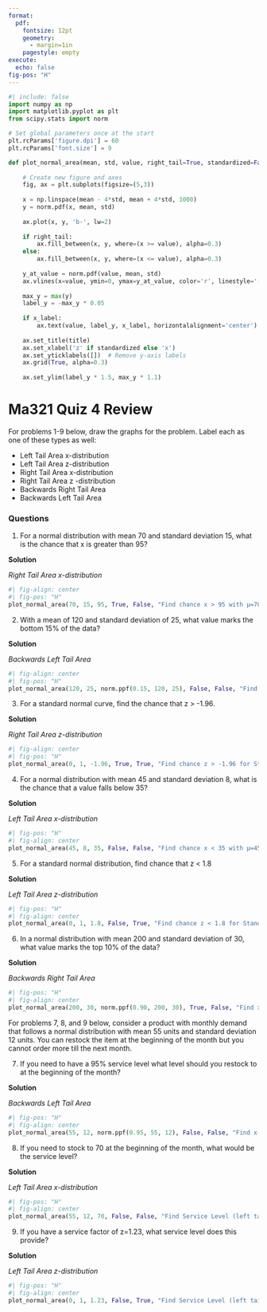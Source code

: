 ```yaml
---
format:
  pdf:
    fontsize: 12pt
    geometry:
      - margin=1in
    pagestyle: empty
execute:
  echo: false
fig-pos: "H"
---
```


```python
#| include: false
import numpy as np
import matplotlib.pyplot as plt
from scipy.stats import norm

# Set global parameters once at the start
plt.rcParams['figure.dpi'] = 60 
plt.rcParams['font.size'] = 9 

def plot_normal_area(mean, std, value, right_tail=True, standardized=False, title="", x_label=""):
    
    # Create new figure and axes
    fig, ax = plt.subplots(figsize=(5,3))
    
    x = np.linspace(mean - 4*std, mean + 4*std, 1000)
    y = norm.pdf(x, mean, std)
    
    ax.plot(x, y, 'b-', lw=2)
    
    if right_tail:
        ax.fill_between(x, y, where=(x >= value), alpha=0.3)
    else:
        ax.fill_between(x, y, where=(x <= value), alpha=0.3)
    
    y_at_value = norm.pdf(value, mean, std)
    ax.vlines(x=value, ymin=0, ymax=y_at_value, color='r', linestyle='--')
    
    max_y = max(y)
    label_y = -max_y * 0.05
    
    if x_label:
        ax.text(value, label_y, x_label, horizontalalignment='center')
    
    ax.set_title(title)
    ax.set_xlabel('z' if standardized else 'x')
    ax.set_yticklabels([])  # Remove y-axis labels
    ax.grid(True, alpha=0.3)
    
    ax.set_ylim(label_y * 1.5, max_y * 1.1)
```

# Ma321 Quiz 4 Review

For problems 1-9 below, draw the graphs for the problem. Label each as one of
these types as well:

- Left Tail Area x-distribution
- Left Tail Area z-distribution
- Right Tail Area x-distribution
- Right Tail Area z -distribution
- Backwards Right Tail Area
- Backwards Left Tail Area

### Questions 

1. For a normal distribution with mean 70 and standard deviation 15, what is
the chance that x is greater than 95?

**Solution**

_Right Tail Area x-distribution_

```python
#| fig-align: center 
#| fig-pos: "H" 
plot_normal_area(70, 15, 95, True, False, "Find chance x > 95 with μ=70, σ=15", "x=95")
```

2. With a mean of 120 and standard deviation of 25, what value marks the bottom
15% of the data?

**Solution**

_Backwards Left Tail Area_

```python
#| fig-align: center 
#| fig-pos: "H" 
plot_normal_area(120, 25, norm.ppf(0.15, 120, 25), False, False, "Find x-value that gives bottom 15% of data with μ=120, σ=25", "x=?")
```

3. For a standard normal curve, find the chance that z > -1.96.

**Solution**

_Right Tail Area z-distribution_

```python
#| fig-align: center 
#| fig-pos: "H" 
plot_normal_area(0, 1, -1.96, True, True, "Find chance z > -1.96 for Standard Normal", "z=-1.96")
```

4. For a normal distribution with mean 45 and standard deviation 8, what is the
chance that a value falls below 35?

**Solution**

_Left Tail Area x-distribution_

```python
#| fig-pos: "H" 
#| fig-align: center 
plot_normal_area(45, 8, 35, False, False, "Find chance x < 35 with μ=45, σ=8", "x=35")
```

5. For a standard normal distribution, find chance that z < 1.8

**Solution**

_Left Tail Area z-distribution_

```python
#| fig-pos: "H" 
#| fig-align: center 
plot_normal_area(0, 1, 1.8, False, True, "Find chance z < 1.8 for Standard Normal", "z=1.8")
```

6. In a normal distribution with mean 200 and standard deviation of 30, what
value marks the top 10% of the data?

**Solution**

_Backwards Right Tail Area_

```python
#| fig-pos: "H" 
#| fig-align: center 
plot_normal_area(200, 30, norm.ppf(0.90, 200, 30), True, False, "Find x-value that gives top 10% of data with μ=200, σ=30", "x=?")
```

For problems 7, 8, and 9 below, consider a product with monthly demand that
follows a normal distribution with mean 55 units and standard deviation 12
units. You can restock the item at the beginning of the month but you cannot
order more till the next month.

7. If you need to have a 95% service level what level should you restock to at
the beginning of the month?

**Solution**

_Backwards Left Tail Area_

```python
#| fig-pos: "H" 
#| fig-align: center 
plot_normal_area(55, 12, norm.ppf(0.95, 55, 12), False, False, "Find x-value that gives 95% Service Level (left tail area) with μ=55, σ=12", "x=?")
```

8. If you need to stock to 70 at the beginning of the month, what would be the
service level?

**Solution**

_Left Tail Area x-distribution_

```python
#| fig-pos: "H" 
#| fig-align: center 
plot_normal_area(55, 12, 70, False, False, "Find Service Level (left tail area) when x=70 with μ=55, σ=12", "x=70")
```

9. If you have a service factor of z=1.23, what service level does this
provide?

**Solution**

_Left Tail Area z-distribution_

```python
#| fig-pos: "H" 
#| fig-align: center 
plot_normal_area(0, 1, 1.23, False, True, "Find Service Level (left tail area) when z=1.23", "z=1.23")
```
